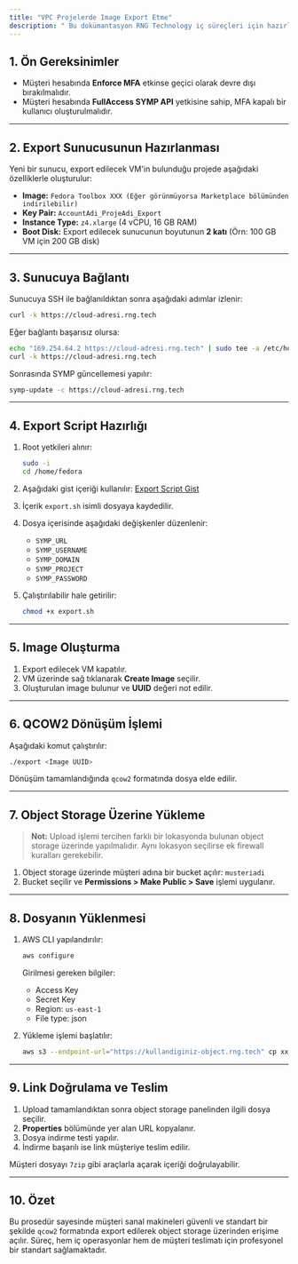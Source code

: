 ```yaml
---
title: "VPC Projelerde Image Export Etme"
description: " Bu dokümantasyon RNG Technology iç süreçleri için hazırlanmıştır. Amaç, müşteri projelerindeki sanal makinelerin (VM) image export sürecini profesyonel ve standart bir şekilde yönetmektir."
---
```



## 1. Ön Gereksinimler

- Müşteri hesabında **Enforce MFA** etkinse geçici olarak devre dışı bırakılmalıdır.
- Müşteri hesabında **FullAccess SYMP API** yetkisine sahip, MFA kapalı bir kullanıcı oluşturulmalıdır.

---

## 2. Export Sunucusunun Hazırlanması

Yeni bir sunucu, export edilecek VM'in bulunduğu projede aşağıdaki özelliklerle oluşturulur:

- **Image:** `Fedora Toolbox XXX (Eğer görünmüyorsa Marketplace bölümünden indirilebilir)`
- **Key Pair:** `AccountAdi_ProjeAdi_Export`
- **Instance Type:** `z4.xlarge` (4 vCPU, 16 GB RAM)
- **Boot Disk:** Export edilecek sunucunun boyutunun **2 katı** (Örn: 100 GB VM için 200 GB disk)

---

## 3. Sunucuya Bağlantı

Sunucuya SSH ile bağlanıldıktan sonra aşağıdaki adımlar izlenir:

```bash
curl -k https://cloud-adresi.rng.tech
````

Eğer bağlantı başarısız olursa:

```bash
echo "169.254.64.2 https://cloud-adresi.rng.tech" | sudo tee -a /etc/hosts
curl -k https://cloud-adresi.rng.tech
```

Sonrasında SYMP güncellemesi yapılır:

```bash
symp-update -c https://cloud-adresi.rng.tech
```

---

## 4. Export Script Hazırlığı

1. Root yetkileri alınır:

   ```bash
   sudo -i
   cd /home/fedora
   ```
2. Aşağıdaki gist içeriği kullanılır:
   [Export Script Gist](https://gist.github.com/suleyman-kutukoglu/283c00f9d5037cb3b99ab9a5bca57bcc)
3. İçerik `export.sh` isimli dosyaya kaydedilir.
4. Dosya içerisinde aşağıdaki değişkenler düzenlenir:
   - `SYMP_URL`
   - `SYMP_USERNAME`
   - `SYMP_DOMAIN`
   - `SYMP_PROJECT`
   - `SYMP_PASSWORD`
5. Çalıştırılabilir hale getirilir:

   ```bash
   chmod +x export.sh
   ```

---

## 5. Image Oluşturma

1. Export edilecek VM kapatılır.
2. VM üzerinde sağ tıklanarak **Create Image** seçilir.
3. Oluşturulan image bulunur ve **UUID** değeri not edilir.

---

## 6. QCOW2 Dönüşüm İşlemi

Aşağıdaki komut çalıştırılır:

```bash
./export <Image UUID>
```

Dönüşüm tamamlandığında `qcow2` formatında dosya elde edilir.

---

## 7. Object Storage Üzerine Yükleme

> **Not:** Upload işlemi tercihen farklı bir lokasyonda bulunan object storage üzerinde yapılmalıdır. Aynı lokasyon seçilirse ek firewall kuralları gerekebilir.

1. Object storage üzerinde müşteri adına bir bucket açılır: `musteriadi`
2. Bucket seçilir ve **Permissions \> Make Public \> Save** işlemi uygulanır.

---

## 8. Dosyanın Yüklenmesi

1. AWS CLI yapılandırılır:

   ```bash
   aws configure
   ```

   Girilmesi gereken bilgiler:
   - Access Key
   - Secret Key
   - Region: `us-east-1`
   - File type: json
2. Yükleme işlemi başlatılır:

   ```bash
   aws s3 --endpoint-url="https://kullandiginiz-object.rng.tech" cp xxx.qcow2 s3://musteriadi
   ```

---

## 9. Link Doğrulama ve Teslim

1. Upload tamamlandıktan sonra object storage panelinden ilgili dosya seçilir.
2. **Properties** bölümünde yer alan URL kopyalanır.
3. Dosya indirme testi yapılır.
4. İndirme başarılı ise link müşteriye teslim edilir.

Müşteri dosyayı `7zip` gibi araçlarla açarak içeriği doğrulayabilir.

---

## 10. Özet

Bu prosedür sayesinde müşteri sanal makineleri güvenli ve standart bir şekilde `qcow2` formatında export edilerek object storage üzerinden erişime açılır. Süreç, hem iç operasyonlar hem de müşteri teslimatı için profesyonel bir standart sağlamaktadır.